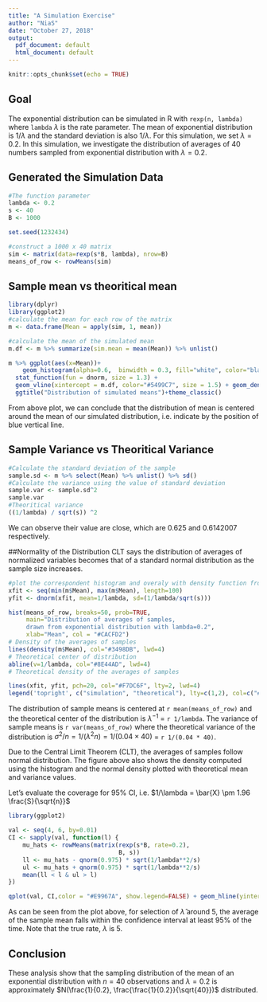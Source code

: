 ---
title: "A Simulation Exercise"
author: "NiaS"
date: "October 27, 2018"
output:
  pdf_document: default
  html_document: default
---

```{r setup, include=FALSE}
knitr::opts_chunk$set(echo = TRUE)
```

## Goal
The exponential distribution can be simulated in R with `rexp(n, lambda)` where
`lambda` $\lambda$ is the rate parameter. The mean of exponential distribution is 
$1/\lambda$ and the standard deviation is also $1/\lambda$. For this simulation,
we set $\lambda=0.2$. In this simulation, we investigate the distribution of
averages of 40 numbers sampled from exponential distribution with $\lambda=0.2$.


## Generated the Simulation Data
```{r}
#The function parameter
lambda <- 0.2
s <- 40
B <- 1000

set.seed(1232434)

#construct a 1000 x 40 matrix
sim <- matrix(data=rexp(s*B, lambda), nrow=B)
means_of_row <- rowMeans(sim)
```

## Sample mean vs theoritical mean
```{r, fig.height=5, fig.width=6}
library(dplyr)
library(ggplot2)
#calculate the mean for each row of the matrix
m <- data.frame(Mean = apply(sim, 1, mean))

#calculate the mean of the simulated mean
m.df <- m %>% summarize(sim.mean = mean(Mean)) %>% unlist()

m %>% ggplot(aes(x=Mean))+
    geom_histogram(alpha=0.6,  binwidth = 0.3, fill="white", color="black", mapping = aes(y = ..density..)) +
  stat_function(fun = dnorm, size = 1.3) +
  geom_vline(xintercept = m.df, color="#5499C7", size = 1.5) + geom_density(alpha=.2, fill="#FF6666")+
  ggtitle("Distribution of simulated means")+theme_classic()

```


From above plot, we can conclude that the distribution of mean is centered around the mean of our simulated distribution, i.e. indicate by the position of blue vertical line.

## Sample Variance vs Theoritical Variance
```{r}
#Calculate the standard deviation of the sample 
sample.sd <- m %>% select(Mean) %>% unlist() %>% sd()
#Calculate the variance using the value of standard deviation
sample.var <- sample.sd^2
sample.var
#Theoritical variance 
((1/lambda) / sqrt(s)) ^2

```
We can observe their value are close, which are 0.625 and 0.6142007 respectively.

##Normality of the Distribution
CLT says the distribution of averages of normalized variables becomes that of a standard normal distribution as the sample size increases. 
```{r, figure.height=5, figure.width=6}

#plot the correspondent histogram and overaly with density function from theoritical sampling distribution
xfit <- seq(min(m$Mean), max(m$Mean), length=100)
yfit <- dnorm(xfit, mean=1/lambda, sd=(1/lambda/sqrt(s)))

hist(means_of_row, breaks=50, prob=TRUE,
     main="Distribution of averages of samples,
     drawn from exponential distribution with lambda=0.2",
     xlab="Mean", col = "#CACFD2")
# Density of the averages of samples
lines(density(m$Mean), col="#3498DB", lwd=4)
# Theoretical center of distribution
abline(v=1/lambda, col="#8E44AD", lwd=4)
# Theoretical density of the averages of samples

lines(xfit, yfit, pch=20, col="#F7DC6F", lty=2, lwd=4)
legend('topright', c("simulation", "theoretical"), lty=c(1,2), col=c("#3498DB", "#F7DC6F"), lwd=1.5)
```


The distribution of sample means is centered at `r mean(means_of_row)`
and the theoretical center of the distribution is $\lambda^{-1}$ = `r 1/lambda`.
The variance of sample means is `r var(means_of_row)` where the theoretical variance
of the distribution is $\sigma^2 / n = 1/(\lambda^2 n) = 1/(0.04 \times 40)$ =
`r 1/(0.04 * 40)`.

Due to the Central Limit Theorem (CLT), the averages of samples follow normal
distribution. The figure above also shows the density computed using the histogram and the
normal density plotted with theoretical mean and variance values. 

Let's evaluate the coverage for 95% CI, i.e. $1/\lambda = \bar{X} \pm 1.96 \frac{S}{\sqrt{n}}$
```{r}
library(ggplot2)

val <- seq(4, 6, by=0.01)
CI <- sapply(val, function(l) {
    mu_hats <- rowMeans(matrix(rexp(s*B, rate=0.2),
                               B, s))
    ll <- mu_hats - qnorm(0.975) * sqrt(1/lambda**2/s)
    ul <- mu_hats + qnorm(0.975) * sqrt(1/lambda**2/s)
    mean(ll < l & ul > l)
})

qplot(val, CI,color = "#E9967A", show.legend=FALSE) + geom_hline(yintercept=0.95)+theme_classic()

```

As can be seen from the plot above, for selection of $\hat{\lambda}$ around 5,
the average of the sample mean falls within the confidence interval at least 95% of the time.
Note that the true rate, $\lambda$ is 5.

## Conclusion
These analysis show that the sampling distribution of the mean of an exponential distribution with $n = 40$ observations and $\lambda = 0.2$ is approximately $N(\frac{1}{0.2}, \frac{\frac{1}{0.2}}{\sqrt{40}})$ distributed.
